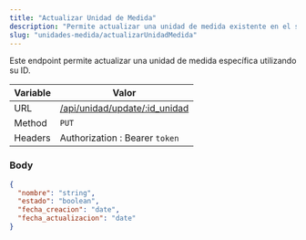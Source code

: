 ```yaml
---
title: "Actualizar Unidad de Medida"
description: "Permite actualizar una unidad de medida existente en el sistema."
slug: "unidades-medida/actualizarUnidadMedida"
---
```


Este endpoint permite actualizar una unidad de medida específica utilizando su ID.

| Variable | Valor                                                          |
| -------- | -------------------------------------------------------------- |
| URL      | [/api/unidad/update/:id_unidad](/api/unidad/update/:id_unidad) |
| Method   | `PUT`                                                          |
| Headers  | Authorization : Bearer `token`                                 |

### Body

```json
{
  "nombre": "string",
  "estado": "boolean",
  "fecha_creacion": "date",
  "fecha_actualizacion": "date"
}
```
